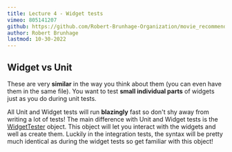 ```yaml
---
title: Lecture 4 - Widget tests
vimeo: 805141207
github: https://github.com/Robert-Brunhage-Organization/movie_recommendation_app_course/commits/main
author: Robert Brunhage
lastmod: 10-30-2022
---
```


## Widget vs Unit

These are very **similar** in the way you think about them (you can even have them in the same file). You want to test **small individual parts** of widgets just as you do during unit tests.

  

All Unit and Widget tests will run **blazingly** fast so don't shy away from writing a lot of tests! The main difference with Unit and Widget tests is the [WidgetTester](https://api.flutter.dev/flutter/flutter_test/WidgetTester-class.html) object. This object will let you interact with the widgets and well as create them. Luckily in the integration tests, the syntax will be pretty much identical as during the widget tests so get familiar with this object!
